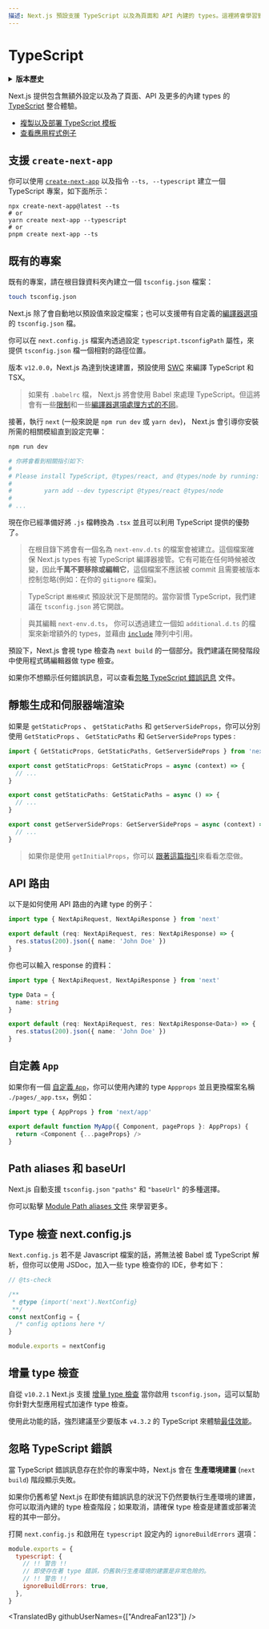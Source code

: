 ```yaml
---
描述: Next.js 預設支援 TypeScript 以及為頁面和 API 內建的 types。這裡將會學習到如何在 Next.js 內使用 TypeScript。
---
```


# TypeScript

<details>
  <summary><b>版本歷史</b></summary>

| 版本   | 更動                                                                                                                              |
| --------- | ------------------------------------------------------------------------------------------------------------------------------------ |
| `v12.0.0` | [SWC](https://nextjs.org/docs/advanced-features/compiler) is now used by default to compile TypeScript and TSX for faster builds. 是預設作為為了快速建立而用來編譯 TypeScript 和 TSX 的工具   |
| `v10.2.1` | [增量 type 檢查](https://www.typescriptlang.org/tsconfig#incremental) 支援將會被加入當 `tsconfig.json` 被啟用 |

</details>

Next.js 提供包含無額外設定以及為了頁面、API 及更多的內建 types 的 [TypeScript](https://www.typescriptlang.org/) 整合體驗。

- [複製以及部署 TypeScript 模板](https://vercel.com/new/clone?repository-url=https%3A%2F%2Fgithub.com%2Fvercel%2Fnext.js%2Ftree%2Fcanary%2Fexamples%2Fwith-typescript&project-name=with-typescript&repository-name=with-typescript&utm_source=next-site&utm_medium=docs&utm_campaign=next-website)
- [查看應用程式例子](https://github.com/vercel/next.js/tree/canary/examples/with-typescript)

## 支援 `create-next-app` 

你可以使用 [`create-next-app`](https://nextjs.org/docs/api-reference/create-next-app) 以及指令 `--ts, --typescript` 建立一個 TypeScript 專案，如下面所示：

```
npx create-next-app@latest --ts
# or
yarn create next-app --typescript
# or
pnpm create next-app --ts
```

## 既有的專案

既有的專案，請在根目錄資料夾內建立一個 `tsconfig.json` 檔案：

```bash
touch tsconfig.json
```

Next.js 除了會自動地以預設值來設定檔案；也可以支援帶有自定義的[編譯器選項](https://www.typescriptlang.org/docs/handbook/compiler-options.html)的 `tsconfig.json` 檔。

你可以在 `next.config.js` 檔案內透過設定 `typescript.tsconfigPath` 屬性，來提供 `tsconfig.json` 檔一個相對的路徑位置。 

版本 `v12.0.0`，Next.js 為達到快速建置，預設使用 [SWC](https://nextjs.org/docs/advanced-features/compiler) 來編譯 TypeScript 和 TSX。

> 如果有 `.babelrc` 檔， Next.js 將會使用 Babel 來處理 TypeScript。但這將會有一些[限制](https://babeljs.io/docs/en/babel-plugin-transform-typescript#caveats)和一些[編譯器選項處理方式的不同](https://babeljs.io/docs/en/babel-plugin-transform-typescript#typescript-compiler-options)。


接著，執行 `next` (一般來說是 `npm run dev` 或 `yarn dev`)， Next.js 會引導你安裝所需的相關模組直到設定完畢：

```bash
npm run dev

# 你將會看到相關指引如下:
#
# Please install TypeScript, @types/react, and @types/node by running:
#
#         yarn add --dev typescript @types/react @types/node
#
# ...
```

現在你已經準備好將 `.js` 檔轉換為 `.tsx` 並且可以利用 TypeScript 提供的優勢了。

> 在根目錄下將會有一個名為 `next-env.d.ts` 的檔案會被建立。這個檔案確保 Next.js types 有被 TypeScript 編譯器接管。它有可能在任何時候被改變，因此**千萬不要移除或編輯它**，這個檔案不應該被 commit 且需要被版本控制忽略(例如：在你的 `gitignore` 檔案)。

> TypeScript `嚴格模式` 預設狀況下是關閉的。當你習慣 TypeScript，我們建議在 `tsconfig.json` 將它開啟。


> 與其編輯 `next-env.d.ts`， 你可以透過建立一個如 `additional.d.ts` 的檔案來新增額外的 types，並藉由 [`include`](https://www.typescriptlang.org/tsconfig#include) 陣列中引用。


預設下，Next.js 會視 type 檢查為 `next build` 的一個部分。我們建議在開發階段中使用程式碼編輯器做 type 檢查。

如果你不想顯示任何錯誤訊息，可以查看[忽略 TypeScript 錯誤訊息](/docs/api-reference/next.config.js/ignoring-typescript-errors.md) 文件。

##  靜態生成和伺服器端渲染

如果是 `getStaticProps` 、 `getStaticPaths` 和 `getServerSideProps`，你可以分別使用 `GetStaticProps` 、 `GetStaticPaths` 和 `GetServerSideProps` types :

```ts
import { GetStaticProps, GetStaticPaths, GetServerSideProps } from 'next'

export const getStaticProps: GetStaticProps = async (context) => {
  // ...
}

export const getStaticPaths: GetStaticPaths = async () => {
  // ...
}

export const getServerSideProps: GetServerSideProps = async (context) => {
  // ...
}
```

> 如果你是使用 `getInitialProps`，你可以 [跟著這篇指引](/docs/api-reference/data-fetching/get-initial-props.md#typescript)來看看怎麼做。

## API 路由

以下是如何使用 API 路由的內建 type 的例子：

```ts
import type { NextApiRequest, NextApiResponse } from 'next'

export default (req: NextApiRequest, res: NextApiResponse) => {
  res.status(200).json({ name: 'John Doe' })
}
```


你也可以輸入 response 的資料：

```ts
import type { NextApiRequest, NextApiResponse } from 'next'

type Data = {
  name: string
}

export default (req: NextApiRequest, res: NextApiResponse<Data>) => {
  res.status(200).json({ name: 'John Doe' })
}
```

## 自定義 `App`

如果你有一個 [自定義 `App`](/docs/advanced-features/custom-app.md)，你可以使用內建的 type `Appprops` 並且更換檔案名稱 `./pages/_app.tsx`，例如：

```ts
import type { AppProps } from 'next/app'

export default function MyApp({ Component, pageProps }: AppProps) {
  return <Component {...pageProps} />
}
```

## Path aliases 和 baseUrl

Next.js 自動支援 `tsconfig.json` `"paths"` 和 `"baseUrl"` 的多種選擇。

你可以點擊 [Module Path aliases 文件](/docs/advanced-features/module-path-aliases.md) 來學習更多。

## Type 檢查 next.config.js

`Next.config.js` 若不是 Javascript 檔案的話，將無法被 Babel 或 TypeScript 解析，但你可以使用 JSDoc，加入一些 type 檢查你的 IDE，參考如下：

```js
// @ts-check

/**
 * @type {import('next').NextConfig}
 **/
const nextConfig = {
  /* config options here */
}

module.exports = nextConfig
```

## 增量 type 檢查

自從 `v10.2.1` Next.js 支援 [增量 type 檢查](https://www.typescriptlang.org/tsconfig#incremental) 當你啟用 `tsconfig.json`，這可以幫助你針對大型應用程式加速作 type 檢查。

使用此功能的話，強烈建議至少要版本 `v4.3.2` 的 TypeScript 來體驗[最佳效能](https://devblogs.microsoft.com/typescript/announcing-typescript-4-3/#lazier-incremental)。

## 忽略 TypeScript 錯誤

當 TypeScript 錯誤訊息存在於你的專案中時，Next.js 會在 **生產環境建置** (`next build`) 階段顯示失敗。

如果你仍舊希望 Next.js 在即使有錯誤訊息的狀況下仍然要執行生產環境的建置，你可以取消內建的 type 檢查階段；如果取消，請確保 type 檢查是建置或部署流程的其中一部分。

打開 `next.config.js` 和啟用在 `typescript` 設定內的 `ignoreBuildErrors` 選項：

```js
module.exports = {
  typescript: {
    // !! 警告 !!
    // 即使存在著 type 錯誤，仍舊執行生產環境的建置是非常危險的。
    // !! 警告 !!
    ignoreBuildErrors: true,
  },
}
```

<TranslatedBy githubUserNames={["AndreaFan123"]} />